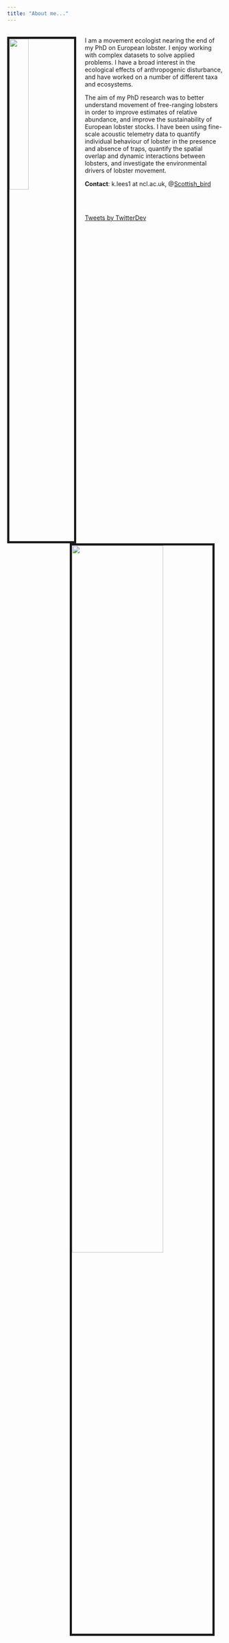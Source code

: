 ```yaml
---
title: "About me..."
---
```

<br>
<img src= "images/KIRSTY.jpg" style="width:30%; border:5px solid; margin-right: 20px" align= "left"> 
I am a movement ecologist nearing the end of my PhD on European lobster. I enjoy working with complex datasets to solve applied problems. I have a broad interest in the ecological effects of anthropogenic disturbance, and have worked on a number of different taxa and ecosystems. 

The aim of my PhD research was to better understand movement of free-ranging lobsters in order to improve estimates of relative abundance, and improve the sustainability of European lobster stocks. I have been using fine-scale acoustic telemetry data to quantify individual behaviour of lobster in the presence and absence of traps, quantify the spatial overlap and dynamic interactions between lobsters, and investigate the environmental drivers of lobster movement.

**Contact**: k.lees1 at ncl.ac.uk, @[Scottish_bird](http://twitter.com/Scottish_Bird)

<br><br>

<img src= "images/LOBSTER.jpg" style="width:65%; border:5px solid; margin-right: 20px" align= "right"> 

<a class="twitter-timeline" href="https://twitter.com/Scottish_Bird" data-width="280" data-height="400">Tweets by TwitterDev</a> <script async src="https://platform.twitter.com/widgets.js" charset="utf-8"></script>
